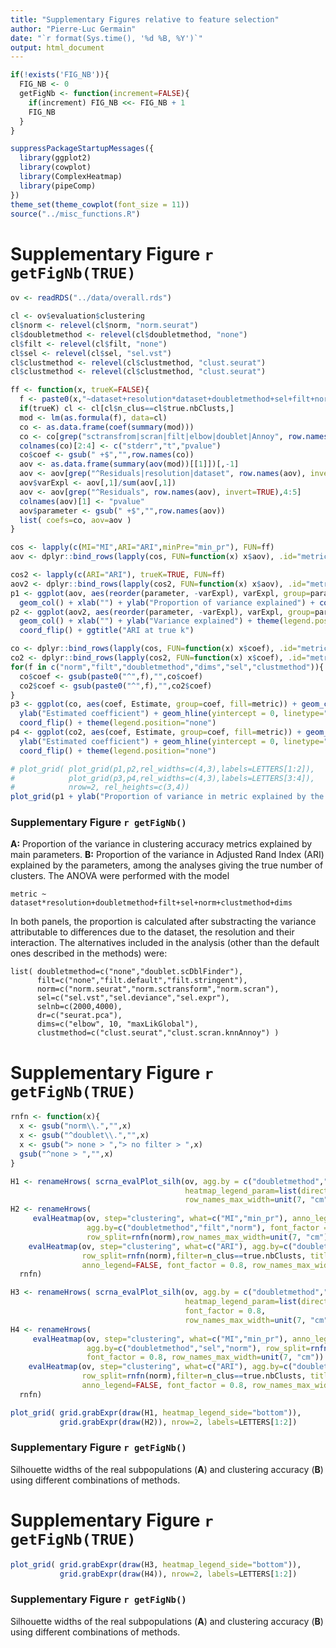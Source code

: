 ```yaml
---
title: "Supplementary Figures relative to feature selection"
author: "Pierre-Luc Germain"
date: "`r format(Sys.time(), '%d %B, %Y')`"
output: html_document
---
```


```r
if(!exists('FIG_NB')){
  FIG_NB <- 0
  getFigNb <- function(increment=FALSE){
    if(increment) FIG_NB <<- FIG_NB + 1
    FIG_NB
  }
}

suppressPackageStartupMessages({
  library(ggplot2)
  library(cowplot)
  library(ComplexHeatmap)
  library(pipeComp)
})
theme_set(theme_cowplot(font_size = 11))
source("../misc_functions.R")
```

# Supplementary Figure `r getFigNb(TRUE)`

```r
ov <- readRDS("../data/overall.rds")

cl <- ov$evaluation$clustering
cl$norm <- relevel(cl$norm, "norm.seurat")
cl$doubletmethod <- relevel(cl$doubletmethod, "none")
cl$filt <- relevel(cl$filt, "none")
cl$sel <- relevel(cl$sel, "sel.vst")
cl$clustmethod <- relevel(cl$clustmethod, "clust.seurat")
cl$clustmethod <- relevel(cl$clustmethod, "clust.seurat")

ff <- function(x, trueK=FALSE){
  f <- paste0(x,"~dataset+resolution*dataset+doubletmethod+sel+filt+norm+clustmethod+dims")
  if(trueK) cl <- cl[cl$n_clus==cl$true.nbClusts,]
  mod <- lm(as.formula(f), data=cl)
  co <- as.data.frame(coef(summary(mod)))
  co <- co[grep("sctransfrom|scran|filt|elbow|doublet|Annoy", row.names(co)),]
  colnames(co)[2:4] <- c("stderr","t","pvalue")
  co$coef <- gsub(" +$","",row.names(co))
  aov <- as.data.frame(summary(aov(mod))[[1]])[,-1]
  aov <- aov[grep("^Residuals|resolution|dataset", row.names(aov), invert=TRUE),]
  aov$varExpl <- aov[,1]/sum(aov[,1])
  aov <- aov[grep("^Residuals", row.names(aov), invert=TRUE),4:5]
  colnames(aov)[1] <- "pvalue"
  aov$parameter <- gsub(" +$","",row.names(aov))
  list( coefs=co, aov=aov )
}

cos <- lapply(c(MI="MI",ARI="ARI",minPre="min_pr"), FUN=ff)
aov <- dplyr::bind_rows(lapply(cos, FUN=function(x) x$aov), .id="metric")

cos2 <- lapply(c(ARI="ARI"), trueK=TRUE, FUN=ff)
aov2 <- dplyr::bind_rows(lapply(cos2, FUN=function(x) x$aov), .id="metric")
p1 <- ggplot(aov, aes(reorder(parameter, -varExpl), varExpl, group=parameter, fill=metric)) + 
  geom_col() + xlab("") + ylab("Proportion of variance explained") + coord_flip()
p2 <- ggplot(aov2, aes(reorder(parameter, -varExpl), varExpl, group=parameter, fill=metric)) + 
  geom_col() + xlab("") + ylab("Variance explained") + theme(legend.position="none") + 
  coord_flip() + ggtitle("ARI at true k")

co <- dplyr::bind_rows(lapply(cos, FUN=function(x) x$coef), .id="metric")
co2 <- dplyr::bind_rows(lapply(cos2, FUN=function(x) x$coef), .id="metric")
for(f in c("norm","filt","doubletmethod","dims","sel","clustmethod")){
  co$coef <- gsub(paste0("^",f),"",co$coef)
  co2$coef <- gsub(paste0("^",f),"",co2$coef)
}
p3 <- ggplot(co, aes(coef, Estimate, group=coef, fill=metric)) + geom_col() + xlab("") +
  ylab("Estimated coefficient") + geom_hline(yintercept = 0, linetype="dashed") + 
  coord_flip() + theme(legend.position="none")
p4 <- ggplot(co2, aes(coef, Estimate, group=coef, fill=metric)) + geom_col() + xlab("") +
  ylab("Estimated coefficient") + geom_hline(yintercept = 0, linetype="dashed") + 
  coord_flip() + theme(legend.position="none")

# plot_grid( plot_grid(p1,p2,rel_widths=c(4,3),labels=LETTERS[1:2]),
#            plot_grid(p3,p4,rel_widths=c(4,3),labels=LETTERS[3:4]),
#            nrow=2, rel_heights=c(3,4))
plot_grid(p1 + ylab("Proportion of variance in metric explained by the parameter"),p2,nrow=2,labels=LETTERS[1:2])
```

### Supplementary Figure `r getFigNb()`

**A:** Proportion of the variance in clustering accuracy metrics explained by main parameters. **B:** Proportion of the variance in Adjusted Rand Index (ARI) explained by the parameters, among the analyses giving the true number of clusters. The ANOVA were performed with the model 

`metric ~ dataset*resolution+doubletmethod+filt+sel+norm+clustmethod+dims`

In both panels, the proportion is calculated after substracting the variance attributable to differences due to the dataset, the resolution and their interaction. The alternatives included in the analysis (other than the default ones described in the methods) were: 
```
list( doubletmethod=c("none","doublet.scDblFinder"),
      filt=c("none","filt.default","filt.stringent"),
      norm=c("norm.seurat","norm.sctransform","norm.scran"),
      sel=c("sel.vst","sel.deviance","sel.expr"),
      selnb=c(2000,4000),
      dr=c("seurat.pca"),
      dims=c("elbow", 10, "maxLikGlobal"),
      clustmethod=c("clust.seurat","clust.scran.knnAnnoy") )
```

\newpage

# Supplementary Figure `r getFigNb(TRUE)`

```r
rnfn <- function(x){
  x <- gsub("norm\\.","",x)
  x <- gsub("^doublet\\.","",x)
  x <- gsub("> none > ","> no filter > ",x)
  gsub("^none > ","",x)
}

H1 <- renameHrows( scrna_evalPlot_silh(ov, agg.by = c("doubletmethod","filt","norm"), row_split = rnfn(norm),
                                       heatmap_legend_param=list(direction="horizontal"),font_factor = 0.8,
                                       row_names_max_width=unit(7, "cm")), rnfn)
H2 <- renameHrows(
     evalHeatmap(ov, step="clustering", what=c("MI","min_pr"), anno_legend=FALSE, title=c("MI","Min precision"), 
                 agg.by=c("doubletmethod","filt","norm"), font_factor = 0.8, 
                 row_split=rnfn(norm),row_names_max_width=unit(7, "cm")) + 
    evalHeatmap(ov, step="clustering", what=c("ARI"), agg.by=c("doubletmethod","filt","norm"), 
                row_split=rnfn(norm),filter=n_clus==true.nbClusts, title="ARI at true k",
                anno_legend=FALSE, font_factor = 0.8, row_names_max_width=unit(7, "cm")),
  rnfn)

H3 <- renameHrows( scrna_evalPlot_silh(ov, agg.by = c("doubletmethod","sel","norm"), row_split = rnfn(norm),
                                       heatmap_legend_param=list(direction="horizontal"),
                                       font_factor = 0.8, 
                                       row_names_max_width=unit(7, "cm")), rnfn)
H4 <- renameHrows(
     evalHeatmap(ov, step="clustering", what=c("MI","min_pr"), anno_legend=FALSE, title=c("MI","Min precision"),
                 agg.by=c("doubletmethod","sel","norm"), row_split=rnfn(norm), 
                 font_factor = 0.8, row_names_max_width=unit(7, "cm")) + 
    evalHeatmap(ov, step="clustering", what=c("ARI"), agg.by=c("doubletmethod","sel","norm"), 
                row_split=rnfn(norm),filter=n_clus==true.nbClusts, title="ARI at true k", 
                anno_legend=FALSE, font_factor = 0.8, row_names_max_width=unit(7, "cm")),
  rnfn)
```
  
```r
plot_grid( grid.grabExpr(draw(H1, heatmap_legend_side="bottom")), 
           grid.grabExpr(draw(H2)), nrow=2, labels=LETTERS[1:2])
```
    
### Supplementary Figure `r getFigNb()`

Silhouette widths of the real subpopulations (**A**) and clustering accuracy (**B**) using different combinations of methods.


\newpage

# Supplementary Figure `r getFigNb(TRUE)`


```r
plot_grid( grid.grabExpr(draw(H3, heatmap_legend_side="bottom")), 
           grid.grabExpr(draw(H4)), nrow=2, labels=LETTERS[1:2])
```

### Supplementary Figure `r getFigNb()`

Silhouette widths of the real subpopulations (**A**) and clustering accuracy (**B**) using different combinations of methods.
